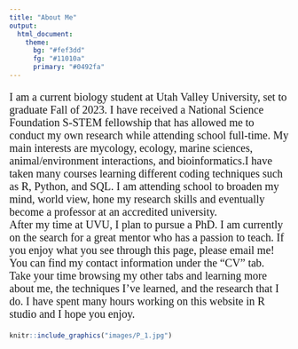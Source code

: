 ```yaml
---
title: "About Me"
output: 
  html_document: 
    theme:
      bg: "#fef3dd"
      fg: "#11010a"
      primary: "#0492fa"
---
```


<p style="font-family: times; font-size:15pt">
I am a current biology student at Utah Valley University, set to graduate Fall of 2023. I have received a National Science Foundation S-STEM fellowship that has allowed me to conduct my own research while attending school full-time. My main interests are mycology, ecology, marine sciences, animal/environment interactions, and bioinformatics.I have taken many courses learning different coding techniques such as R, Python, and SQL. I am attending school to broaden my mind, world view, hone my research skills and eventually become a professor at an accredited university. 
\
After my time at UVU, I plan to pursue a PhD. I am currently on the search for a great mentor who has a passion to teach. If you enjoy what you see through this page, please email me! You can find my contact information under the "CV" tab.
\
Take your time browsing my other tabs and learning more about me, the techniques I've learned, and the research that I do. I have spent many hours working on this website in R studio and I hope you enjoy.
</p>
```r
knitr::include_graphics("images/P_1.jpg")
```
